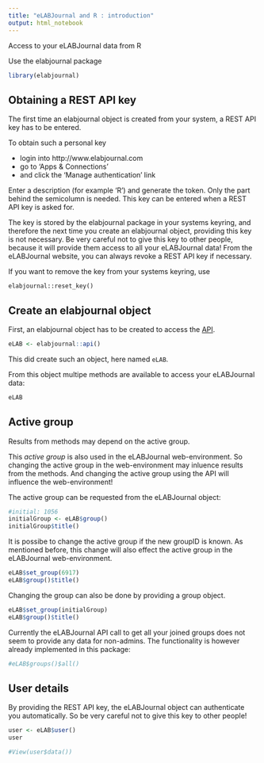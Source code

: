 ```yaml
---
title: "eLABJournal and R : introduction"
output: html_notebook
---
```

Access to your eLABJournal data from R

Use the elabjournal package

```r
library(elabjournal)
```

## Obtaining a REST API key

The first time an elabjournal object is created from your system, a REST API key has to be entered. 

To obtain such a personal key

* login into http://www.elabjournal.com
* go to 'Apps & Connections'
* and click the 'Manage authentication' link

Enter a description (for example 'R') and generate the token. Only the part behind the semicolumn is needed. This key can be entered when a REST API key is asked for. 

The key is stored by the elabjournal package in your systems keyring, and therefore the next time you create an elabjournal object, providing this key is not necessary. Be very careful not to give this key to other people, because it will provide them access to all your eLABJournal data! From the eLABJournal website, you can always revoke a REST API key if necessary.

If you want to remove the key from your systems keyring, use
```
elabjournal::reset_key()
```

## Create an elabjournal object
First, an elabjournal object has to be created to access the [API](https://www.elabjournal.com/docs/api/index).

```r
eLAB <- elabjournal::api()
```

This did create such an object, here named `eLAB`. 

From this object multipe methods are available to access your eLABJournal data:

```r
eLAB
```

## Active group

Results from methods may depend on the active group. 

This *active group* is also used in the eLABJournal web-environment. So changing the active group in the web-environment may inluence results from the methods. And changing the active group using the API will influence the web-environment!

The active group can be requested from the eLABJournal object:

```r
#initial: 1056
initialGroup <- eLAB$group()
initialGroup$title()
```

It is possibe to change the active group if the new groupID is known. As mentioned before, this change will also effect the active group in the eLABJournal web-environment.

```r
eLAB$set_group(6917)
eLAB$group()$title()
```

Changing the group can also be done by providing a group object.

```r
eLAB$set_group(initialGroup)
eLAB$group()$title()
```

Currently the eLABJournal API call to get all your joined groups does not seem to provide any data for non-admins. The functionality is however already implemented in this package:

```r
#eLAB$groups()$all()
```

## User details

By providing the REST API key, the eLABJournal object can authenticate you automatically. So be very careful not to give this key to other people!

```r
user <- eLAB$user()
user
```

```r
#View(user$data())
```

